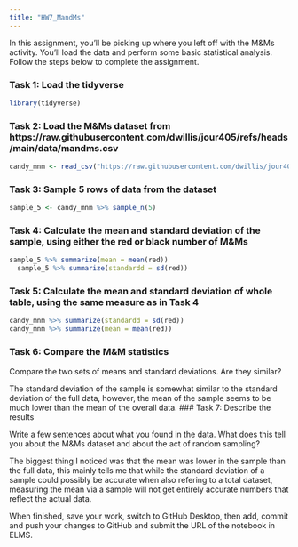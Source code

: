 ```yaml
---
title: "HW7_MandMs"
---
```


In this assignment, you'll be picking up where you left off with the M&Ms activity. You'll load the data and perform some basic statistical analysis. Follow the steps below to complete the assignment.

### Task 1: Load the tidyverse
```r
library(tidyverse)
```


### Task 2: Load the M&Ms dataset from https://raw.githubusercontent.com/dwillis/jour405/refs/heads/main/data/mandms.csv
```r
candy_mnm <- read_csv("https://raw.githubusercontent.com/dwillis/jour405/refs/heads/main/data/mandms.csv")
```


### Task 3: Sample 5 rows of data from the dataset
```r
sample_5 <- candy_mnm %>% sample_n(5)
```


### Task 4: Calculate the mean and standard deviation of the sample, using either the red or black number of M&Ms
```r
sample_5 %>% summarize(mean = mean(red))
  sample_5 %>% summarize(standardd = sd(red))
```


### Task 5: Calculate the mean and standard deviation of whole table, using the same measure as in Task 4
```r
candy_mnm %>% summarize(standardd = sd(red))
candy_mnm %>% summarize(mean = mean(red))
```


### Task 6: Compare the M&M statistics

Compare the two sets of means and standard deviations. Are they similar?

The standard deviation of the sample is somewhat similar to the standard deviation of the full data, however, the mean of the sample seems to be much lower than the mean of the overall data. 
### Task 7: Describe the results

Write a few sentences about what you found in the data. What does this tell you about the M&Ms dataset and about the act of random sampling?

The biggest thing I noticed was that the mean was lower in the sample than the full data, this mainly tells me that while the standard deviation of a sample could possibly be accurate when also refering to a total dataset, measuring the mean via a sample will not get entirely accurate numbers that reflect the actual data.

When finished, save your work, switch to GitHub Desktop, then add, commit and push your changes to GitHub and submit the URL of the notebook in ELMS.
